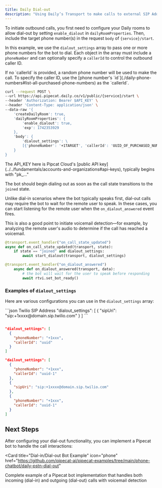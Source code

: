 ```yaml
---
title: Daily Dial-out
description: "Using Daily’s Transport to make calls to external SIP Addresses and PSTN numbers"
---
```


To initiate outbound calls, you first need to configure your Daily rooms to allow dial-out by setting `enable_dialout` in `dailyRoomProperties`. Then, include the target phone number(s) in the request `body` of `{service}/start`.

In this example, we use the `dialout_settings` array to pass one or more phone numbers for the bot to dial. Each object in the array must include a `phoneNumber` and can optionally specify a `callerId` to control the outbound caller ID.

<Info>
  If no `callerId` is provided, a random phone number will be used to make the
  call. To specify the caller ID, use the [phone number's
  `id`](./daily-phone-numbers#list-all-purchased-phone-numbers) as the
  `callerId`.
</Info>

```bash
curl --request POST \
--url https://api.pipecat.daily.co/v1/public/{service}/start \
--header 'Authorization: Bearer $API_KEY' \
--header 'Content-Type: application/json' \
--data-raw '{
    'createDailyRoom': true,
    'dailyRoomProperties': {
        'enable_dialout': true,
        'exp': 1742353929
    },
    'body': {
        'dialout_settings': \
        [{'phoneNumber': '+1TARGET', 'callerId': 'UUID_OF_PURCHASED_NUM'}]
    }
}
```

<Info>
  The API_KEY here is Pipcat Cloud's [public API
  key](../../fundamentals/accounts-and-organizations#api-keys), typically begins
  with "pk_..."
</Info>

The bot should begin dialing out as soon as the call state transitions to the `joined` state.

Unlike dial-in scenarios where the bot typically speaks first, dial-out calls may require the bot to wait for the remote user to speak. In these cases, you can start listening for the remote user when the `on_dialout_answered` event fires.

This is also a good point to initiate voicemail detection—for example, by analyzing the remote user's audio to determine if the call has reached a voicemail.

```python
@transport.event_handler("on_call_state_updated")
async def on_call_state_updated(transport, state):
    if state == "joined" and dialout_settings:
        await start_dialout(transport, dialout_settings)

@transport.event_handler("on_dialout_answered")
    async def on_dialout_answered(transport, data):
        # the bot will wait for the user to speak before responding
        await rtvi.set_bot_ready()
```

### Examples of `dialout_settings`

Here are various configurations you can use in the `dialout_settings` array:

<CodeGroup>
```json Twilio SIP Address
"dialout_settings": [
  { 
    "sipUri": "sip:+1xxxx@domain.sip.twilio.com" 
  }
]
```

```json Phone Number with CallerID

"dialout_settings": [
  {
    "phoneNumber": "+1xxx",
    "callerId": "uuid"
  }
]

```

```json Multiple Phone Numbers
"dailout_settings": [
  {
    "phoneNumber": "+1xxx",
    "callerId": "uuid-1"
  },
  {
    "sipUri": "sip:+1xxxx@domain.sip.twilio.com"
  },
  {
    "phoneNumber": "+1xxx",
    "callerId": "uuid-1"
  }
]
```

</CodeGroup>

## Next Steps

After configuring your dial-out functionality, you can implement a Pipecat bot to handle the call interactions:

<Card
  title="Dial-in/Dial-out Bot Example"
  icon="phone"
  href="https://github.com/pipecat-ai/pipecat-examples/tree/main/phone-chatbot/daily-pstn-dial-out"
>
  Complete example of a Pipecat bot implementation that handles both incoming
  (dial-in) and outgoing (dial-out) calls with voicemail detection
</Card>
